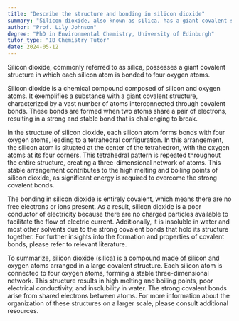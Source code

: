 ```yaml
---
title: "Describe the structure and bonding in silicon dioxide"
summary: "Silicon dioxide, also known as silica, has a giant covalent structure with each silicon atom bonded to four oxygen atoms."
author: "Prof. Lily Johnson"
degree: "PhD in Environmental Chemistry, University of Edinburgh"
tutor_type: "IB Chemistry Tutor"
date: 2024-05-12
---
```


Silicon dioxide, commonly referred to as silica, possesses a giant covalent structure in which each silicon atom is bonded to four oxygen atoms.

Silicon dioxide is a chemical compound composed of silicon and oxygen atoms. It exemplifies a substance with a giant covalent structure, characterized by a vast number of atoms interconnected through covalent bonds. These bonds are formed when two atoms share a pair of electrons, resulting in a strong and stable bond that is challenging to break.

In the structure of silicon dioxide, each silicon atom forms bonds with four oxygen atoms, leading to a tetrahedral configuration. In this arrangement, the silicon atom is situated at the center of the tetrahedron, with the oxygen atoms at its four corners. This tetrahedral pattern is repeated throughout the entire structure, creating a three-dimensional network of atoms. This stable arrangement contributes to the high melting and boiling points of silicon dioxide, as significant energy is required to overcome the strong covalent bonds.

The bonding in silicon dioxide is entirely covalent, which means there are no free electrons or ions present. As a result, silicon dioxide is a poor conductor of electricity because there are no charged particles available to facilitate the flow of electric current. Additionally, it is insoluble in water and most other solvents due to the strong covalent bonds that hold its structure together. For further insights into the formation and properties of covalent bonds, please refer to relevant literature.

To summarize, silicon dioxide (silica) is a compound made of silicon and oxygen atoms arranged in a large covalent structure. Each silicon atom is connected to four oxygen atoms, forming a stable three-dimensional network. This structure results in high melting and boiling points, poor electrical conductivity, and insolubility in water. The strong covalent bonds arise from shared electrons between atoms. For more information about the organization of these structures on a larger scale, please consult additional resources.
    